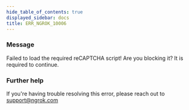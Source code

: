 ```yaml
---
hide_table_of_contents: true
displayed_sidebar: docs
title: ERR_NGROK_10006
---
```


### Message

Failed to load the required reCAPTCHA script! Are you blocking it? It is required to continue.

### Further help

If you're having trouble resolving this error, please reach out to [support@ngrok.com](mailto:support@ngrok.com?subject=Help%20with%20ERR_NGROK_10006)
